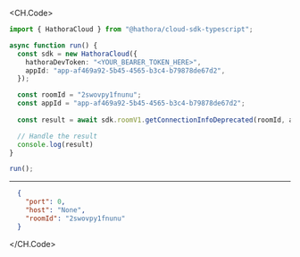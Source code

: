 
<CH.Code>
```typescript GetConnectionInfoDeprecated.ts
import { HathoraCloud } from "@hathora/cloud-sdk-typescript";

async function run() {
  const sdk = new HathoraCloud({
    hathoraDevToken: "<YOUR_BEARER_TOKEN_HERE>",
    appId: "app-af469a92-5b45-4565-b3c4-b79878de67d2",
  });

  const roomId = "2swovpy1fnunu";
  const appId = "app-af469a92-5b45-4565-b3c4-b79878de67d2";
  
  const result = await sdk.roomV1.getConnectionInfoDeprecated(roomId, appId);

  // Handle the result
  console.log(result)
}

run();
```
---

```json Example Response
  {
    "port": 0,
    "host": "None",
    "roomId": "2swovpy1fnunu"
  }
```
</CH.Code>
